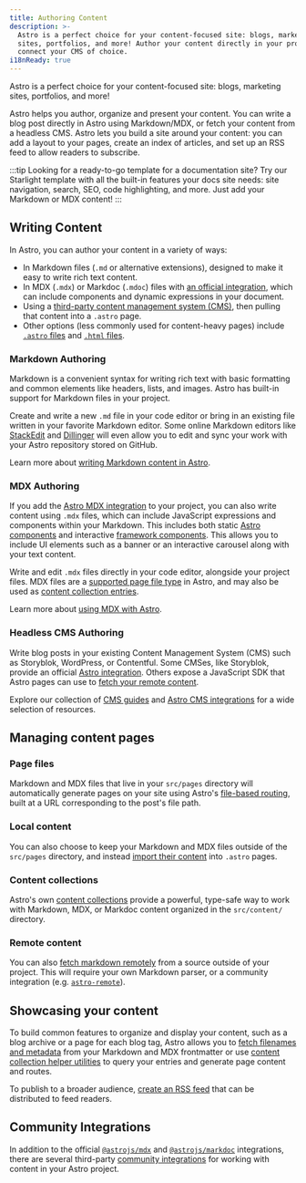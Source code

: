 ```yaml
---
title: Authoring Content
description: >-
  Astro is a perfect choice for your content-focused site: blogs, marketing
  sites, portfolios, and more! Author your content directly in your project, or
  connect your CMS of choice.
i18nReady: true
---
```


Astro is a perfect choice for your content-focused site: blogs, marketing sites, portfolios, and more!

Astro helps you author, organize and present your content. You can write a blog post directly in Astro using Markdown/MDX, or fetch your content from a headless CMS. Astro lets you build a site around your content: you can add a layout to your pages, create an index of articles, and set up an RSS feed to allow readers to subscribe.

:::tip
Looking for a ready-to-go template for a documentation site? Try our Starlight template with all the built-in features your docs site needs: site navigation, search, SEO, code highlighting, and more. Just add your Markdown or MDX content!
:::

## Writing Content

In Astro, you can author your content in a variety of ways: 
- In Markdown files (`.md` or alternative extensions), designed to make it easy to write rich text content.
- In MDX (`.mdx`) or Markdoc (`.mdoc`) files with [an official integration](/en/guides/integrations-guide/), which can include components and dynamic expressions in your document.
- Using a [third-party content management system (CMS)](#headless-cms-authoring), then pulling that content into a `.astro` page.
- Other options (less commonly used for content-heavy pages) include [`.astro` files](/en/basics/astro-pages/#astro-pages) and [`.html` files](/en/basics/astro-pages/#html-pages).

### Markdown Authoring
Markdown is a convenient syntax for writing rich text with basic formatting and common elements like headers, lists, and images. Astro has built-in support for Markdown files in your project.

Create and write a new `.md` file in your code editor or bring in an existing file written in your favorite Markdown editor. Some online Markdown editors like [StackEdit](https://stackedit.io/) and [Dillinger](https://dillinger.io) will even allow you to edit and sync your work with your Astro repository stored on GitHub.

<ReadMore>Learn more about [writing Markdown content in Astro](/en/guides/markdown-content/).</ReadMore>

### MDX Authoring
If you add the [Astro MDX integration](/en/guides/integrations-guide/mdx/) to your project, you can also write content using `.mdx` files, which can include JavaScript expressions and components within your Markdown. This includes both static [Astro components](/en/basics/astro-components/) and interactive [framework components](/en/guides/framework-components/). This allows you to include UI elements such as a banner or an interactive carousel along with your text content.

Write and edit `.mdx` files directly in your code editor, alongside your project files. MDX files are a [supported page file type](/en/basics/astro-pages/#supported-page-files) in Astro, and may also be used as [content collection entries](#content-collections).

<ReadMore>Learn more about [using MDX with Astro](/en/guides/integrations-guide/mdx/).</ReadMore>

### Headless CMS Authoring

Write blog posts in your existing Content Management System (CMS) such as Storyblok, WordPress, or Contentful. Some CMSes, like Storyblok, provide an official [Astro integration](https://www.storyblok.com/mp/announcing-storyblok-astro). Others expose a JavaScript SDK that Astro pages can use to [fetch your remote content](/en/guides/data-fetching/#fetch-from-a-headless-cms).

<ReadMore>Explore our collection of [CMS guides](/en/guides/cms/) and [Astro CMS integrations](https://astro.build/integrations/?search=cms) for a wide selection of resources.</ReadMore>

## Managing content pages

### Page files

Markdown and MDX files that live in your `src/pages` directory will automatically generate pages on your site using Astro's [file-based routing](/en/guides/routing/), built at a URL corresponding to the post's file path. 

### Local content

You can also choose to keep your Markdown and MDX files outside of the `src/pages` directory, and instead [import their content](/en/guides/markdown-content/#importing-markdown) into `.astro` pages.

### Content collections

Astro's own [content collections](/en/guides/content-collections/) provide a powerful, type-safe way to work with Markdown, MDX, or Markdoc content organized in the `src/content/` directory. 

### Remote content

You can also [fetch markdown remotely](/en/guides/markdown-content/#fetching-remote-markdown) from a source outside of your project. This will require your own Markdown parser, or a community integration (e.g. [`astro-remote`](https://github.com/natemoo-re/astro-remote)).

## Showcasing your content

To build common features to organize and display your content, such as a blog archive or a page for each blog tag, Astro allows you to [fetch filenames and metadata](/en/reference/api-reference/#astroglob) from your Markdown and MDX frontmatter or use [content collection helper utilities](/en/guides/content-collections/#querying-collections) to query your entries and generate page content and routes.

To publish to a broader audience, [create an RSS feed](/en/guides/rss/) that can be distributed to feed readers.

## Community Integrations

In addition to the official [`@astrojs/mdx`](/en/guides/integrations-guide/mdx/) and [`@astrojs/markdoc`](/en/guides/integrations-guide/markdoc/) integrations, there are several third-party [community integrations](https://astro.build/integrations/?search=content) for working with content in your Astro project.

